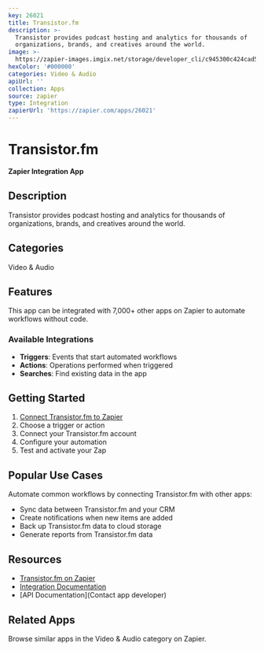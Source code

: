 ```yaml
---
key: 26021
title: Transistor.fm
description: >-
  Transistor provides podcast hosting and analytics for thousands of
  organizations, brands, and creatives around the world.
image: >-
  https://zapier-images.imgix.net/storage/developer_cli/c945300c424cad59b484e2e5cc6bdbbb.png?auto=format%2Ccompress&ixlib=python-3.0.0&q=50
hexColor: '#000000'
categories: Video & Audio
apiUrl: ''
collection: Apps
source: zapier
type: Integration
zapierUrl: 'https://zapier.com/apps/26021'
---
```

# Transistor.fm

**Zapier Integration App**

## Description

Transistor provides podcast hosting and analytics for thousands of organizations, brands, and creatives around the world.

## Categories

Video & Audio

## Features

This app can be integrated with 7,000+ other apps on Zapier to automate workflows without code.

### Available Integrations

- **Triggers**: Events that start automated workflows
- **Actions**: Operations performed when triggered
- **Searches**: Find existing data in the app

## Getting Started

1. [Connect Transistor.fm to Zapier](https://zapier.com/apps/26021)
2. Choose a trigger or action
3. Connect your Transistor.fm account
4. Configure your automation
5. Test and activate your Zap

## Popular Use Cases

Automate common workflows by connecting Transistor.fm with other apps:

- Sync data between Transistor.fm and your CRM
- Create notifications when new items are added
- Back up Transistor.fm data to cloud storage
- Generate reports from Transistor.fm data

## Resources

- [Transistor.fm on Zapier](https://zapier.com/apps/26021)
- [Integration Documentation](https://zapier.com/apps/26021/integrations)
- [API Documentation](Contact app developer)

## Related Apps

Browse similar apps in the Video & Audio category on Zapier.
